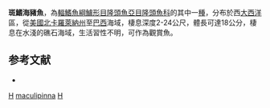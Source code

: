{{Speciesbox 
| taxon = Halichoeres maculipinna
| image = Halichoeres maculipinna.jpg
| status = LC
| status_system = IUCN3.1
| authority = [[Müller|Müller]] & [[Troschel|Troschel]], 1848
| synonyms = *''Julis maculipinna''<br /><small>Müller & Troschel, 1848</small>
*''Halichoeres maculipinnis''<br /><small>Müller & Troschel, 1848</small>
}}

'''斑鰭海豬魚'''，為[[輻鰭魚綱|輻鰭魚綱]][[鱸形目|鱸形目]][[隆頭魚亞目|隆頭魚亞目]][[隆頭魚科|隆頭魚科]]的其中一[[種|種]]，分布於西[[大西洋|大西洋]]區，從[[美國|美國]][[北卡羅萊納州|北卡羅萊納州]]至[[巴西|巴西]]海域，棲息深度2-24公尺，體長可達18公分，棲息在水淺的礁石海域，生活習性不明，可作為觀賞魚。

==参考文献==
*{{FishBase_species|genus=Halichoeres|species=maculipinna|year=2013|month=7}}

{{Taxonbar}}
[[Category:觀賞魚|H]]
[[Category:海豬魚屬|maculipinna]]
[[Category:1848年描述的鱼类|H]]